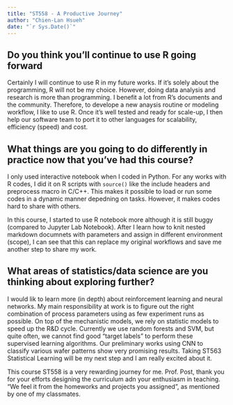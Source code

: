 ```yaml
---
title: "ST558 - A Productive Journey"
author: "Chien-Lan Hsueh"
date: "`r Sys.Date()`"
---
```


## Do you think you'll continue to use R going forward
Certainly I will continue to use R in my future works. If it's solely about the programming, R will not be my choice. However, doing data analysis and research is more than programming. I benefit a lot from R's documents and the community. Therefore, to develope a new anaysis routine or modeling workflow, I like to use R. Once it's well tested and ready for scale-up, I then help our software team to port it to other languages for scalability, efficiency (speed) and cost.


## What things are you going to do differently in practice now that you've had this course?
I only used interactive notebook when I coded in Python. For any works with R codes, I did it on R scripts with `source()` like the include headers and preprocess macro in C/C++. This makes it possible to load or run some codes in a dynamic manner depedning on tasks. However, it makes codes hard to share with others.

In this course, I started to use R notebook more although it is still buggy (compared to Jupyter Lab Notebook).  After I learn how to knit nested markdown documnets with parameters and assign in different environment (scope), I can see that this can replace my original workflows and save me another step to share my work.

## What areas of statistics/data science are you thinking about exploring further?
I would lik to learn more (in depth) about reinforcement learning and neural networks. My main responsibility at work is to figure out the right combination of process parameters using as few experiment runs as possible. On top of the mechanistic models, we rely on statistic models to speed up the R&D cycle. Currently we use random forests and SVM, but quite often, we cannot find good "target labels" to perform these supervised learning algorithms. Our preliminary works using CNN to classify various wafer patterns show very promising results. Taking ST563 Statistical Learning will be my next step and I am really excited about it.


This course ST558 is a very rewarding journey for me. Prof. Post, thank you for your efforts designing the curriculum adn your enthusiasm in teaching. "We feel it from the homeworks and projects you assigned", as mentioned by one of my classmates.






